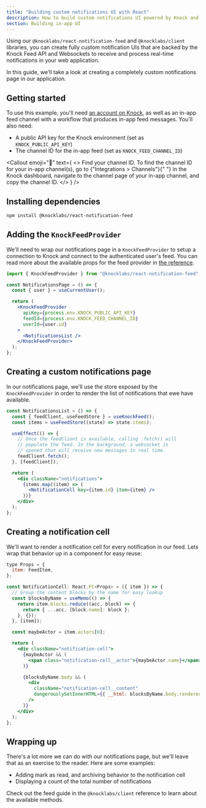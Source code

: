 ```yaml
---
title: "Building custom notifications UI with React"
description: How to build custom notifications UI powered by Knock and React.
section: Building in-app UI
---
```



Using our `@knocklabs/react-notification-feed` and `@knocklabs/client` libraries, you can create fully custom notification UIs that are backed by the Knock Feed API and Websockets to receive and process real-time notifications in your web application.

In this guide, we'll take a look at creating a completely custom notifications page in our application.

## Getting started

To use this example, you'll need [an account on Knock](https://dashboard.knock.app), as well as an in-app feed channel with a workflow that produces in-app feed messages. You'll also need:

- A public API key for the Knock environment (set as `KNOCK_PUBLIC_API_KEY`)
- The channel ID for the in-app feed (set as `KNOCK_FEED_CHANNEL_ID`)

<Callout
  emoji="🌠"
  text={
    <>
      <span className="font-bold">Find your channel ID.</span> To find the
      channel ID for your in-app channel(s), go to {"Integrations > Channels"}{" "}
      in the Knock dashboard, navigate to the channel page of your in-app
      channel, and copy the channel ID.
    </>
  }
/>

## Installing dependencies

```bash Installing dependencies
npm install @knocklabs/react-notification-feed
```

## Adding the `KnockFeedProvider`

We'll need to wrap our notifications page in a `KnockFeedProvider` to setup a connection to Knock and connect to the authenticated user's feed. You can read more about the available props for the feed provider in [the reference](/in-app-ui/react/reference#knockfeedprovider).

```jsx
import { KnockFeedProvider } from "@knocklabs/react-notification-feed";

const NotificationsPage = () => {
  const { user } = useCurrentUser();

  return (
    <KnockFeedProvider
      apiKey={process.env.KNOCK_PUBLIC_API_KEY}
      feedId={process.env.KNOCK_FEED_CHANNEL_ID}
      userId={user.id}
    >
      <NotificationsList />
    </KnockFeedProvider>
  );
};
```

## Creating a custom notifications page

In our notifications page, we'll use the store exposed by the `KnockFeedProvider` in order to render the list of notifications that ewe have available.

```jsx
const NotificationsList = () => {
  const { feedClient, useFeedStore } = useKnockFeed();
  const items = useFeedStore((state) => state.items);

  useEffect(() => {
    // Once the feedClient is available, calling .fetch() will
    // populate the feed. In the background, a websocket is
    // opened that will receive new messages in real time.
    feedClient.fetch();
  }, [feedClient]);

  return (
    <div className="notifications">
      {items.map((item) => (
        <NotificationCell key={item.id} item={item} />
      ))}
    </div>
  );
};
```

## Creating a notification cell

We'll want to render a notification cell for every notification in our feed. Lets wrap that behavior up in a component for easy reuse:

```jsx
type Props = {
  item: FeedItem,
};

const NotificationCell: React.FC<Props> = ({ item }) => {
  // Group the content blocks by the name for easy lookup
  const blocksByName = useMemo(() => {
    return item.blocks.reduce((acc, block) => {
      return { ...acc, [block.name]: block };
    }, {});
  }, [item]);

  const maybeActor = item.actors[0];

  return (
    <div className="notification-cell">
      {maybeActor && (
        <span class="notification-cell__actor">{maybeActor.name}</span>
      )}

      {blocksByName.body && (
        <div
          className="notification-cell__content"
          dangerouslySetInnerHTML={{ __html: blocksByName.body.rendered }}
        />
      )}
    </div>
  );
};
```

## Wrapping up

There's a lot more we can do with our notifications page, but we'll leave that as an exercise to the reader. Here are some examples:

- Adding mark as read, and archiving behavior to the notification cell
- Displaying a count of the total number of notifications

Check out the feed guide in the `@knocklabs/client` reference to learn about the available methods.
